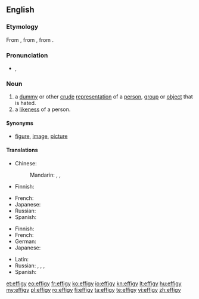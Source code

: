==English==

===Etymology===
From {{etyl|fr}} {{term|effigie|lang=fr}}, from {{etyl|la}} {{term|effigies|effigiēs|likeness, effigy|lang=la}}, from {{term|effingo|effingō|represent, portray|lang=la}}.

===Pronunciation===
* {{IPA|/ɛfədʒi/}}, {{X-SAMPA|/Ef@dZi/}}

===Noun===
{{en-noun|effig|ies}}

# a [[dummy]] or other [[crude]] [[representation]] of a [[person]], [[group]] or [[object]] that is hated.
# a [[likeness]] of a person.

====Synonyms====
* {{sense|a likeness of a person}} [[figure]], [[image]], [[picture]]

====Translations====
{{trans-top|dummy or other crude representation}}
* Chinese:
*: Mandarin: {{t|cmn|假人|tr=jiǎrén|sc=Hani}}, {{t-|cmn|雕像|tr=diāoxiàng|sc=Hani}}, {{t-|cmn|肖像|tr=xiàoxiàng|sc=Hani}}
* Finnish: {{t+|fi|nukke}}
{{trans-mid}}
* French: {{t+|fr|effigie|f}}
* Japanese: {{t+|ja|肖像|tr=しょうぞう, shōzō}}
* Russian: {{t+|ru|чучело|n|tr=čúčelo}}
* Spanish: {{t+|es|efigie|f}}
{{trans-bottom}}

{{trans-top|likeness of a person}}
* Finnish: {{t+|fi|kuva}}
* French: {{t+|fr|effigie|f}}
* German: {{t-|de|Bildnis|n}}
* Japanese: {{t-|ja|画像|tr=がぞう, gazō}}
{{trans-mid}}
* Latin: {{t-|la|effigies|f|alt=effigiēs}}
* Russian: {{t+|ru|изображение|n|tr=izobražénije}},  {{t+|ru|картина|f|tr=kartína}},  {{t+|ru|портрет|m|tr=portrét}}, {{qualifier|likeness}} {{t+|ru|сходство|n|tr=sxódstvo}}
* Spanish: {{t+|es|efigie|f}}
{{trans-bottom}}

[[et:effigy]]
[[eo:effigy]]
[[fr:effigy]]
[[ko:effigy]]
[[io:effigy]]
[[kn:effigy]]
[[lt:effigy]]
[[hu:effigy]]
[[my:effigy]]
[[pl:effigy]]
[[ro:effigy]]
[[fi:effigy]]
[[ta:effigy]]
[[te:effigy]]
[[vi:effigy]]
[[zh:effigy]]